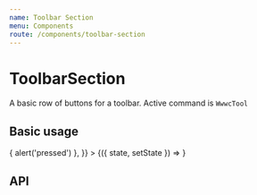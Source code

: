 ```yaml
---
name: Toolbar Section
menu: Components
route: /components/toolbar-section
---
```



# ToolbarSection

A basic row of buttons for a toolbar. Active command is `WwwcTool`

## Basic usage

<Playground>
  <State
    initial={{
      buttons: exampleButtons,
      activeCommand: exampleButtons[0].command,
      setToolActive: () => {
        alert('pressed')
      },
    }}
  >
    {({ state, setState }) => <ToolbarSection {...state} />}
  </State>
</Playground>

## API

<Props of={ToolbarSection} />
